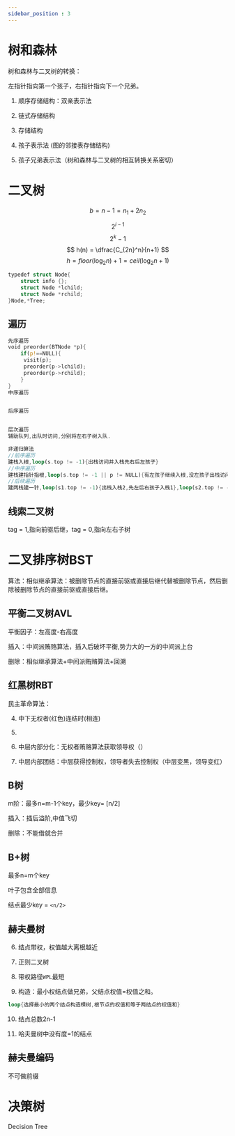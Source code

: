```yaml
---
sidebar_position : 3
---
```



# 树和森林

树和森林与二叉树的转换：

左指针指向第一个孩子，右指针指向下一个兄弟。

1. 顺序存储结构：双亲表示法

2. 链式存储结构

3. 存储结构

  1. 孩子表示法 (图的邻接表存储结构)

  2. 孩子兄弟表示法（树和森林与二叉树的相互转换关系密切）

# 二叉树
$$
b = n - 1 = n_1 + 2n_2
$$

$$
2^{i-1}
$$
$$
2^k - 1
$$
$$
h(n) = \dfrac{C_{2n}^n}{n+1}
$$
$$
h = floor(\log_2n)+1 = ceil(\log_2n+1)
$$

```Rust title="树的结构"
typedef struct Node{
    struct info {};
    struct Node *lchild;
    struct Node *rchild;
}Node,*Tree;
```


## 遍历

```Rust
先序遍历
void preorder(BTNode *p){
	if(p!==NULL){
     visit(p);
     preorder(p->lchild);
     preorder(p->rchild);
    }
}
中序遍历


后序遍历


层次遍历
辅助队列,出队时访问,分别将左右子树入队.
```


```Rust
非递归算法
//前序遍历
建栈入根,loop(s.top != -1){出栈访问并入栈先右后左孩子}
//中序遍历
建栈建指针指根,loop(s.top != -1 || p != NULL){有左孩子继续入根,没左孩子出栈访问并指向右孩子}
//后续遍历
建两栈建一针,loop(s1.top != -1){出栈入栈2,先左后右孩子入栈1},loop(s2.top != -1){出栈访问}
```


## 线索二叉树

tag = 1,指向前驱后继，tag = 0,指向左右子树

# 二叉排序树BST

算法：相似继承算法：被删除节点的直接前驱或直接后继代替被删除节点，然后删除被删除节点的直接前驱或直接后继。

## 平衡二叉树AVL

平衡因子：左高度-右高度

插入：中间派贿赂算法，插入后破坏平衡,势力大的一方的中间派上台

删除：相似继承算法+中间派贿赂算法+回溯

## 红黑树RBT

民主革命算法：

4. 中下无权者(红色)连结时(相连)

5.

  1. 中层内部分化：无权者贿赂算法获取领导权（）

  2. 中层内部团结：中层获得控制权，领导者失去控制权（中层变黑，领导变红）

## B树

m阶：最多n=m-1个key，最少key= [n/2]

插入：插后溢阶,中值飞切

删除：不能借就合并

## B+树

最多n=m个key

叶子包含全部信息

结点最少key = `<n/2>`

## 赫夫曼树

6. 结点带权，权值越大离根越近

7. 正则二叉树

8. 带权路径`WPL`最短

9. 构造：最小权结点做兄弟，父结点权值=权值之和。

```Rust
loop{选择最小的两个结点构造棵树,根节点的权值和等于两结点的权值和}
```


10. 结点总数2n-1

11. 哈夫曼树中没有度=1的结点

## 赫夫曼编码

不可做前缀

# 决策树

Decision Tree



